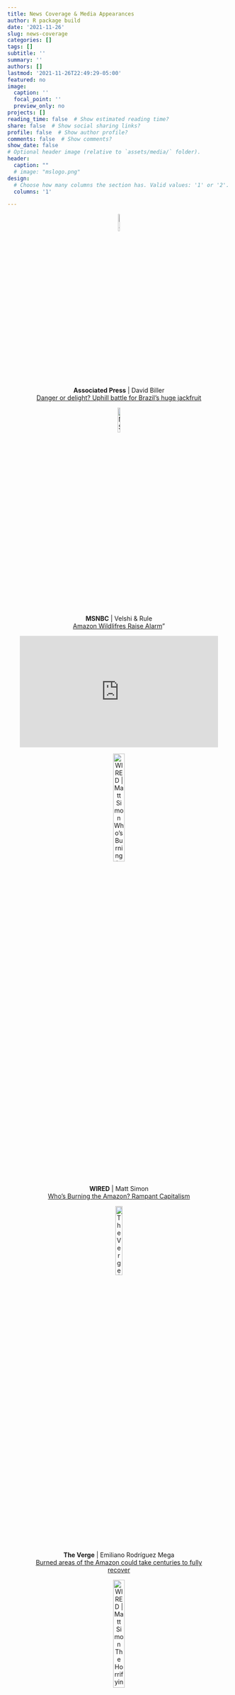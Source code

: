 ```yaml
---
title: News Coverage & Media Appearances
author: R package build
date: '2021-11-26'
slug: news-coverage
categories: []
tags: []
subtitle: ''
summary: ''
authors: []
lastmod: '2021-11-26T22:49:29-05:00'
featured: no
image:
  caption: ''
  focal_point: ''
  preview_only: no
projects: []
reading_time: false  # Show estimated reading time?
share: false  # Show social sharing links?
profile: false  # Show author profile?
comments: false  # Show comments?
show_date: false
# Optional header image (relative to `assets/media/` folder).
header:
  caption: ""
  # image: "mslogo.png"
design:
  # Choose how many columns the section has. Valid values: '1' or '2'.
  columns: '1'

---
```



<!-- TODO:  -->

<!-- scientist trump stories: Chronicle of Higher Education, DailyDot, Nature, Mongabay.com   -->

<!-- live from rain forest -->

<!-- Not quite a media appearance, but I wanted to recognize [Ambiental](http://ambiental.media/en/)  - a great new environmental journalism project in Brazil with whom we look forward to working in the future.  Read more about them and their efforts in [this story](https://medium.com/journalism-innovation/we-created-a-facebook-group-and-that-is-generating-news-4bd9a39aa709#.4v9uy34dw) by their founder, Thiago Medaglia. -->


<!-- STM Society Day, Presentation by Emilio Bruna on the importance of Open Access to academic societies (Disclosure:  STM is a global trade association for academic and professional publishers. They reimbursed me for travel expenses and one night of accommodation at the conference hotel). Angela Cochran also [wrote a post in The Scholarly Kitchen](https://scholarlykitchen.sspnet.org/2015/08/24/meeting-in-the-middle/) summarizing her reflections on the session. -->

<!-- https://www.youtube.com/watch?time_continue=2&amp;v=QMe6qBbfQrk -->

<!-- https://www.youtube.com/watch?v=QMe6qBbfQrk&amp;feature=youtu.be -->

<center>  

![**Associated Press** | David Biller  
[Danger or delight? Uphill battle for Brazil's huge jackfruit](https://apnews.com/article/brazil-rio-de-janeiro-trees-abf6a15a804ea1485fbcec0eeed3d8d7)](images/ap.png){width=10% height=10%}

</center>  


<center>  

![**MSNBC** | Velshi & Rule   
[Amazon Wildlifres Raise Alarm](https://www.msnbc.com/velshi-ruhle/watch/amazon-s-wildfires-raise-alarm-67011141805?fbclid=IwAR0AlKRrNT4zduQ-QHWJZZWcETth3hPOf6KxMC450hxqYKfusYQQws6VadI)"](images/msn.png){width=12% height=12%}


<iframe loading="lazy" width="448" height="252" src="https://www.msnbc.com/msnbc/embedded-video/mmvo67011141805" scrolling="no" frameborder="0" allowfullscreen></iframe>



</center>

<center>

![**WIRED** | Matt Simon  
[Who's Burning the Amazon? Rampant Capitalism](https://www.wired.com/story/whos-burning-the-amazon-rampant-capitalism/)](images/wired.svg){width=25% height=25%}

<!-- **WIRED** | Matt Simon | [Who's Burning the Amazon? Rampant Capitalism](https://www.wired.com/story/whos-burning-the-amazon-rampant-capitalism/) -->

</center>

<center>

![**The Verge** | Emiliano Rodríguez Mega  
[Burned areas of the Amazon could take centuries to fully recover](https://www.theverge.com/2019/9/10/20858834/amazon-fire-brazil-forest-harm-recovery-century)](images/verge.png){width=20% height=20%}
  
</center>

<center>

![**WIRED** | Matt Simon  
[The Horrifying Science of the Deforestation Fueling Amazon Fires](https://www.wired.com/story/the-horrifying-science-of-the-deforestation-fueling-amazon-fires/)](images/wired.svg){width=25% height=25%}

</center>

<center>

![**Mashable** | Mark Kaufman  
[The Amazon has a point of no return](https://mashable.com/article/amazon-rainforest-fires-tipping-point-deforestation/)](images/mashable.png){width=25% height=25%}

</center>

<center>  

![**CBC News** | [Amazon Fires Spark Global Concerns](http://www.cbc.ca/player/play/1591678531917)](images/cbc.jpeg){width=25%}  


<iframe src="//www.cbc.ca/i/caffeine/syndicate/?mediaId=1591678531917" width="437" height="346" frameborder="0" allowfullscreen></iframe>

</center>

<center>

![**USA Today** | Jorge L. Ortiz  
[The Amazon hasn't stopped burning. There were 19,925 fire outbreaks last month, and 'more fires' are in the future](https://www.usatoday.com/story/news/nation/2019/10/18/amazon-rainforest-still-burning-more-fires-future/4011238002/)](images/usatoday.png){width=20% height=20%}

</center>

<center>

![**The Atlantic** | Ed Yong  
[A Natural-History Museum Is Under Fire for Hosting Brazil's New President](https://www.theatlantic.com/science/archive/2019/04/amnh-under-fire-hosting-brazils-jair-bolsonaro/587068/)](images/atlantic.png){width=20% height=20%}

</center>

<center>

![**Popular Science** | Kat Eschner  
[Brazil’s new president plans to plunder the Amazon, which is bad news for all of us](https://www.popsci.com/brazil-election-amazon-deforestation)](images/popsci.png){width=20% height=20%}

</center>

<center>

![**National Geographic** | Michael Greshko  
[Brazil's National Museum Destroyed by Fire: What It Means for Science](https://www.nationalgeographic.com/science/2018/09/news-museu-nacional-fire-rio-de-janeiro-natural-history/)](images/natgeo.png){width=25% height=25%}

</center>

<center>

![ **Miradas Podcast**: [Fire, Folk, Fernández](https://www.podplay.com/podcasts/miradas-186724/episodes/7-fire-folk-fernandez-alex-schober-emilio-m-bruna-camila-moreno-24774313)](images/miradas.jpeg){width=20% height=20%}

<iframe width="50%" height="150" scrolling="no" frameborder="no" allow="autoplay" src="https://w.soundcloud.com/player/?url=https%3A//api.soundcloud.com/tracks/696803780&color=%23ff5500&auto_play=false&hide_related=false&show_comments=true&show_user=true&show_reposts=false&show_teaser=true&visual=true"></iframe><div style="font-size: 10px; color: #cccccc;line-break: anywhere;word-break: normal;overflow: hidden;white-space: nowrap;text-overflow: ellipsis; font-family: Interstate,Lucida Grande,Lucida Sans Unicode,Lucida Sans,Garuda,Verdana,Tahoma,sans-serif;font-weight: 100;"><a href="https://soundcloud.com/miradaspodcast" title="Miradas" target="_blank" style="color: #cccccc; text-decoration: none;">Miradas</a> · <a href="https://soundcloud.com/miradaspodcast/fire-folk-fernandez" title="#7 - Fire, Folk, Fernández (Alex Schober, Emilio M Bruna, Camila Moreno)" target="_blank" style="color: #cccccc; text-decoration: none;">#7 - Fire, Folk, Fernández (Alex Schober, Emilio M Bruna, Camila Moreno)</a></div>

</center>

<center>

![**Mongabay** | Basten Gokkon  
[Implicit gender, racial biases may hinder effectiveness of conservation science, experts warn](https://news.mongabay.com/2018/07/implicit-gender-racial-biases-may-hinder-effectiveness-of-conservation-science-experts-warn/)](images/mongabay.jpeg){width=35% height=35%}

</center> 

<center>

![**Chemistry World** | Katrina Krämer  
[Most scientific editors still come from the US or UK](https://www.chemistryworld.com/news/most-scientific-editors-still-come-from-us-or-uk/3008426.article)](images/chem_world.png){width=35% height=35%}

</center>

<center>

![**The Wire** | Sarah Iqbal  
[Science Journals Might Be 'More International' but Not Their Editorial Boards](https://thewire.in/science/science-journals-might-international-not-editorial-boards)](images/wire.png){width=20% height=20%}

</center>


<center>

![**Nature** | Allie Wilkinson  
[Brazilian Amazon still plagued by illegal use of natural resources](https://www.nature.com/news/brazilian-amazon-still-plagued-by-illegal-use-of-natural-resources-1.22830)](images/nature.png){width=20% height=20%}

</center>


<center>

![**Gainesville Sun** | Deborah Strange  
[Minority students face cultural barriers to STEM education](http://www.gainesville.com/news/20170519/minority-students-face-cultural-barriers-to-stem-education)](images/gnvsun.png){width=35% height=35%}

</center>

<center>

![**Mongabay** | Mike Gaworecki  
[Building roads for agricultural expansion in Brazil is aiding the spread of insects that harm crops](https://news.mongabay.com/2016/04/building-roads-agricultural-expansion-brazil-aiding-spread-insects-harm-crops/)](images/mongabay.jpeg){width=35% height=35%}

</center>

<center>

![**Science** | Herton Escobar  
[Brazil cuts red-tape stifling biodiversity studies](http://news.sciencemag.org/latin-america/2015/05/brazil-cuts-red-tape-stifling-biodiversity-studies)](images/science.png){width=20% height=20%}

</center>

<center>

![**NPR's Morning Edition** | Joe Palca  
[Why some scientific collaborations are more beneficial than others (for the series "Joe's Big Idea").](http://www.npr.org/2014/12/15/370878827/why-some-scientific-collaborations-are-more-beneficial-than-others)](images/morning_npr.png){width=22% height=22%}

<iframe src="https://www.npr.org/player/embed/370878827/370878828" width="50%" height="200" frameborder="0" scrolling="no" title="NPR embedded audio player"></iframe>
</center>

<center>

![**WLRN Miami Public Radio**: ["The 21st Century Sends Low-Tech Latin America A Warning: "Innovate Or Die! *(Ernane Vieira Neto and Lara Nesralla interviewed about the Science Without Borders Program)*](http://wlrn.org/post/21st-century-sends-low-tech-latin-america-warning-innovate-or-die). ](images/WLRN.png){width=22% height=22%}

<iframe width="50%" height="150" scrolling="no" frameborder="no" allow="autoplay" src="https://w.soundcloud.com/player/?url=https%3A//api.soundcloud.com/tracks/178680000&color=%23ff5500&auto_play=false&hide_related=false&show_comments=true&show_user=true&show_reposts=false&show_teaser=true&visual=true"></iframe><div style="font-size: 10px; color: #cccccc;line-break: anywhere;word-break: normal;overflow: hidden;white-space: nowrap;text-overflow: ellipsis; font-family: Interstate,Lucida Grande,Lucida Sans Unicode,Lucida Sans,Garuda,Verdana,Tahoma,sans-serif;font-weight: 100;"><a href="https://soundcloud.com/wlrn" title="WLRN" target="_blank" style="color: #cccccc; text-decoration: none;">WLRN</a> · <a href="https://soundcloud.com/wlrn/the-21st-century-sends-low" title="The 21st Century Sends Low-Tech Latin America A Warning: &quot;Innovate Or Die!&quot;" target="_blank" style="color: #cccccc; text-decoration: none;">The 21st Century Sends Low-Tech Latin America A Warning: &quot;Innovate Or Die!&quot;</a></div>

</center>


<center>

![ **Gazetta Entrevista com Rogério Wenceslau** | Rede Record - Rio Branco, Brazil
[Emilio Bruna and Steve Perz on to discuss the conservation of the Amazon and UF-UFAC partnerships](https://www.youtube.com/watch?v=F4TYMn5gyAk) ](images/tvgazeta.png){width=20% height=20%}

<iframe width="420" height="236" src="https://www.youtube.com/embed/F4TYMn5gyAk" title="YouTube video player" frameborder="0" allow="accelerometer; autoplay; clipboard-write; encrypted-media; gyroscope; picture-in-picture" allowfullscreen></iframe>

</center>
  
  
  
<center>


&nbsp;

**TV Globo - Bom Dia Amazonia (Rio Branco, Brazil)** | Daniel Scarcello  
[Emilio Bruna and Steve Perz on to discuss the conservation of the Amazon and UF-UFAC partnerships](images/bomdia_amz.png){width=25% height=25%}

</center>

<center>

![**Gainesville Sun** | Jack Payne  
[Economy, environment can thrive together (Editorial)](http://www.gainesville.com/article/20150408/OPINION03/150409701/-1/opinion?Title=Jack-Payne-Economy-environment-can-thrive-together&amp;tc=ar)](images/gnvsun.png){width=35% height=35%}

</center>

<center>

![**Howler Magazine's *Dummy* & Slate's *Hang Up and Listen* Podcasts**     
[The Tim Howard is Everywhere Edition](http://www.howlermagazine.com/world-cup-dummy-july-2/)](images/dummy.png){width=20% height=20%}

<iframe sandbox="allow-same-origin allow-scripts allow-top-navigation allow-popups allow-forms" scrolling=no width="81%" height="150" frameborder="0" src="https://embed.radiopublic.com/e?if=hang-up-and-listen-j6BZQ6:NTIsNTcsNDQsNTIsNTcsNDQsNTMsNDgsNDQsNTIsNTIsNDQsNTMsNTUsNDQsNTMsNTUsNDQsNTIsNTIsNDQsNTIsNTcsNDQsNTIsNTcsNDQsNTMsNTA&ge=s1!17fe580f34b194df2e8f63c0036f6a6cd88e6f55"></iframe>

</center>

<center>

![**Nature.com** | Roberta Kwok  
[Web Design: Webcraft 101](http://www.nature.com/naturejobs/science/articles/10.1038/nj7487-255a)](images/nature_dot_com.jpeg){width=35% height=35%}
 
</center>

<center>

!**WUFT Radio** | Jonathan Munoz  
[Earth Day](images/wuft.png){width=35% height=35%}

</center>


<center>

![**Mongabay** | Rhett Butler  
[The Future of Tropical Biology Research and Conservation](http://news.mongabay.com/2014/07/the-future-of-tropical-biology-research-and-conservation/)](images/mongabay.jpeg){width=35% height=35%}

</center>

<center>

![**WSLR**: [Florida-Caribe Radio Show](http://wslr.org/show/florida-caribe)](images/wslr.png){width=25% height=25%}

</center>

<center>

![**SciDevNet** | Fred Furtado  
[Armadillo Mascot Scores Before the World Cup Even Starts](http://www.scidev.net/global/conservation/news/armadillo-mascot-world-cup.html)](images/SciDevNet.png){width=15% height=15%}

</center>

<center>

![**The Scientist** | Chandra Sekhar  
[Diversity Travels](http://www.the-scientist.com/?articles.view/articleNo/24295/title/Diversity-Travels/)](images/scientist.jpeg){width=35% height=35%}

</center>
 
<center>

![ **_Science Magazine_ Minority Scientists Network** | Robin Arnette  
[Into the Jungle](http://sciencecareers.sciencemag.org/career_magazine/previous_issues/articles/2005_04_08/nodoi.9892816572024747957)](images/science_careers.png){width=40% height=40%}

</center>

<center>

![**Televisão Universitária (Uberlândia, Brazil) **](images/tvu_ufu.png){width=30% height=30%}

</center>

<center>

![**Folha de São Paulo** | Reinaldo José Lopes   
[Causa de devastação da Amazônia motiva polêmica](http://www1.folha.uol.com.br/folha/ciencia/ult306u12943.shtml)](images/folha.png){width=40% height=40%}

</center>

<center>

![**NPR's Weekend Edition Saturday** | Martin Kaste  
[Brazilian Biodiversity](http://www.npr.org/templates/story/story.php?storyId=1149282)](images/npr_weekend.png){width=20% height=20%}

</center>

<center>

![**BBC World Service Radio 4**: Sue Armstrong](images/bbc4.svg){width=25% height=25%}

</center>

<center>

![**Modern Times**, Austrian Public Television | Günther Mayr  
[Ants, the kings of the rainforest](https://sciencev1.orf.at/news/47465.html)](images/orf.jpeg){width=30% height=30%}

</center>

<center>

![**New Scientist** | Philip Cohen  
[Lizards keep their differences to themselves](http://www.newscientist.com/article/mg15120372.900-science--lizards-keep-their-differences-to-themselves.html)](images/new_scientist.png){width=25% height=25%}

</center>




